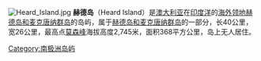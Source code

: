 [[File:Heard_Island.jpg|thumb]]
'''赫德岛'''（Heard Island）是[[澳大利亚|澳大利亚]]在[[印度洋|印度洋]]的[[海外领地|海外领地]][[赫德岛和麦克唐纳群岛|赫德岛和麦克唐纳群岛]]的岛屿，属于[[赫德岛和麦克唐纳群岛|赫德岛和麦克唐纳群岛]]的一部分，长40公里，宽26公里，最高点[[莫森峰|莫森峰]]海拔高度2,745米，面积368平方公里，岛上无人居住。

{{Antarctica-geo-stub}}
[[Category:南极洲岛屿|Category:南极洲岛屿]]